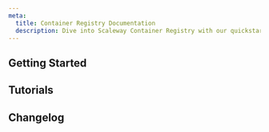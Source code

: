 ```yaml
---
meta:
  title: Container Registry Documentation
  description: Dive into Scaleway Container Registry with our quickstart guides, how-tos, tutorials and more.
---
```


<ProductHeader
   productName="Container Registry"
   productLogo="containerRegistry"
   description="Container Registry is a fully-managed mutualized container registry designed to facilitate the storage, management, and deployment of container images."
   url="/containers/container-registry/quickstart/"
   label="Container Registry Quickstart"
/>

## Getting Started

<Grid>
    <SummaryCard
        title="Quickstart"
        icon="rocket"
        description="Learn how to create a Container Registry namespace and more, in a few steps."
        label="View Quickstart"
        url="/containers/container-registry/quickstart/"
    />
    <SummaryCard
        title="Concepts"
        icon="info"
        description="Core concepts that give you a better understanding of Container Registry."
        label="View Concepts"
        url="/containers/container-registry/concepts/"
    />
    <SummaryCard
        title="How-Tos"
        icon="help-circle-outline"
        description="Learn how to use Container Registry via the Scaleway console."
        label="View How-Tos"
        url="/containers/container-registry/how-to/"
    />
</Grid>


## Tutorials

<Grid>
    <DefaultCard
        title="How to use Scaleway Container Registry with GitHub Actions"
        url="/tutorials/use-container-registry-github-actions/"
        label="Read more"
    />
    <DefaultCard
        title="Deploying a Software as-a-Service application with Scaleway"
        url="/tutorials/deploy-saas-application/"
        label="Read more"
    />
    <DefaultCard
        title="Deploying Umami web analytics on Serverless Containers"
        url="/tutorials/deploy-umami-on-serverless-containers/"
        label="Read more"
    />
    <DefaultCard
        title="Deploying Laravel 10.x on Serverless Containers"
        url="/tutorials/deploy-laravel-on-serverless-containers/"
        label="Read more"
    />
</Grid>

<ClickableBanner
    productLogo="cli"
    title="Container Registry API"
    description="Manage your Container Registry namespaces and images using the Scaleway API."
    url="https://www.scaleway.com/en/developers/api/registry/"
    label="Go to Container Registry API"
/>

## Changelog

<ChangelogList
    productName="container-registry"
    numberOfChanges={3}
/>